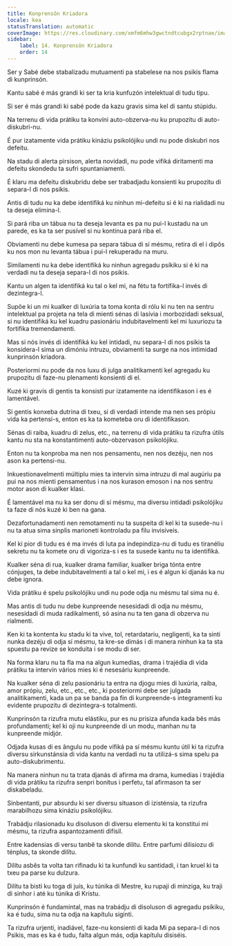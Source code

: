 ```yaml
---
title: Konprensôn Kriadora
locale: kea
statusTranslation: automatic
coverImage: https://res.cloudinary.com/xmfm6mhw3gwctndtcubgx2rptnae/image/upload/v1741354419/small_cover_la_gran_rebelion_28716e29d2.webp
sidebar:
    label: 14. Konprensôn Kriadora
    order: 14
---
```

Ser y Sabé debe stabalizadu mutuamenti pa stabelese na nos psikis flama di kunprinsón.

Kantu sabé é más grandi ki ser ta kria kunfuzón intelektual di tudu tipu.

Si ser é más grandi ki sabé pode da kazu gravis sima kel di santu stúpidu.

Na terrenu di vida prátiku ta konvíni auto-obzerva-nu ku prupozitu di auto-diskubri-nu.

É pur izatamente vida prátiku kináziu psikolójiku undi nu pode diskubri nos defeitu.

Na stadu di alerta pirsison, alerta novidadi, nu pode vifiká diritamenti ma defeitu skondedu ta sufri spuntaniamenti.

É klaru ma defeitu diskubridu debe ser trabadjadu konsienti ku prupozitu di separa-l di nos psikis.

Antis di tudu nu ka debe identifiká ku ninhun mi-defeitu si é ki na rialidadi nu ta deseja elimina-l.

Si pará riba un tábua nu ta deseja levanta es pa nu pui-l kustadu na un parede, es ka ta ser pusível si nu kontinua pará riba el.

Obviamenti nu debe kumesa pa separa tábua di sí mésmu, retira di el i dipôs ku nos mon nu levanta tábua i pui-l rekuperadu na muru.

Similamenti nu ka debe identifiká ku ninhun agregadu psíkiku si é ki na verdadi nu ta deseja separa-l di nos psikis.

Kantu un algen ta identifiká ku tal o kel mi, na fétu ta fortifika-l invés di dezintegra-l.

Supõe ki un mi kualker di luxúria ta toma konta di rólu ki nu ten na sentru intelektual pa projeta na tela di mienti sénas di lasívia i morbozidadi seksual, si nu identifiká ku kel kuadru pasionáriu indubitavelmenti kel mi luxuriozu ta fortifika tremendamenti.

Mas si nós invés di identifiká ku kel intidadi, nu separa-l di nos psikis ta konsidera-l sima un dimóniu intruzu, obviamenti ta surge na nos intimidad kunprinsón kriadora.

Posteriormi nu pode da nos luxu di julga analitikamenti kel agregadu ku prupozitu di faze-nu plenamenti konsienti di el.

Kuzé ki gravis di gentis ta konsisti pur izatamente na identifikason i es é lamentável.

Si gentis konxeba dutrina di txeu, si di verdadi intende ma nen ses própiu vida ka pertensi-s, enton es ka ta kometeba oru di identifikason.

Sénas di raiba, kuadru di zelus, etc., na terrenu di vida prátiku ta rizufra útils kantu nu sta na konstantimenti auto-obzervason psikolójiku.

Enton nu ta konproba ma nen nos pensamentu, nen nos dezéju, nen nos ason ka pertensi-nu.

Inkuestionavelmenti múltiplu mies ta intervín sima intruzu di mal augúriu pa pui na nos mienti pensamentus i na nos kurason emoson i na nos sentru motor ason di kualker klasi.

É lamentável ma nu ka ser donu di sí mésmu, ma diversu intidadi psikolójiku ta faze di nós kuzé ki ben na gana.

Dezafortunadamenti nen remotamenti nu ta suspeita di kel ki ta susede-nu i nu ta atua sima sinplis marioneti kontroladu pa filu invisíveis.

Kel ki pior di tudu es é ma invés di luta pa indepindiza-nu di tudu es tiranéliu sekretu nu ta komete oru di vigoriza-s i es ta susede kantu nu ta identifiká.

Kualker séna di rua, kualker drama familiar, kualker briga tónta entre cónjuges, ta debe indubitavelmenti a tal o kel mi, i es é algun ki djanás ka nu debe ignora.

Vida prátiku é spelu psikolójiku undi nu pode odja nu mésmu tal sima nu é.

Mas antis di tudu nu debe kunpreende nesesidadi di odja nu mésmu, nesesidadi di muda radikalmenti, só asina nu ta ten gana di obzerva nu rialmenti.

Ken ki ta kontenta ku stadu ki ta vive, tol, retardatariu, negligenti, ka ta sinti nunka dezéju di odja sí mésmu, ta kre-se dimás i di manera ninhun ka ta sta spuestu pa revize se konduita i se modu di ser.

Na forma klaru nu ta fla ma na algun kumedias, drama i trajédia di vida prátiku ta intervín vários mies ki é nesesáriu kunpreende.

Na kualker séna di zelu pasionáriu ta entra na djogu mies di luxúria, raiba, amor própiu, zelu, etc., etc., etc., ki posteriormi debe ser julgada analitikamenti, kada un pa se banda pa fin di kunpreende-s integramenti ku evidente prupozitu di dezintegra-s totalmenti.

Kunprinsón ta rizufra mutu elástiku, pur es nu prisiza afunda kada bês más profundamenti; kel ki oji nu kunpreende di un modu, manhan nu ta kunpreende midjór.

Odjada kusas di es ângulu nu pode vifiká pa sí mésmu kuntu útil ki ta rizufra diversu sirkunstánsia di vida kantu na verdadi nu ta utilizá-s sima spelu pa auto-diskubrimentu.

Na manera ninhun nu ta trata djanás di afirma ma drama, kumedias i trajédia di vida prátiku ta rizufra senpri bonitus i perfetu, tal afirmason ta ser diskabeladu.

Sinbentanti, pur absurdu ki ser diversu situason di izisténsia, ta rizufra marabilhozu sima kináziu psikolójiku.

Trabádju rilasionadu ku disoluson di diversu elementu ki ta konstitui mi mésmu, ta rizufra aspantozamenti difísil.

Entre kadensias di versu tanbê ta skonde dilítu. Entre parfumi dilisiozu di ténplus, ta skonde dilítu.

Dilítu asbês ta volta tan rifinadu ki ta kunfundi ku santidadi, i tan kruel ki ta txeu pa parse ku dulzura.

Dilítu ta bisti ku toga di juís, ku túnika di Mestre, ku rupaji di minziga, ku traji di sinhor i até ku túnika di Kristu.

Kunprinsón é fundamintal, mas na trabádju di disoluson di agregadu psíkiku, ka é tudu, sima nu ta odja na kapítulu siginti.

Ta rizufra urjenti, inadiável, faze-nu konsienti di kada Mi pa separa-l di nos Psikis, mas es ka é tudu, falta algun más, odja kapítulu disiséis.

